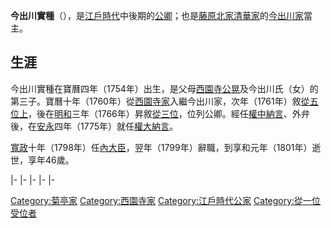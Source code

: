 {{東亞男性歷史人物
|名稱 = 今出川實種
|出生日期 = [[寶曆_(日本)|寶曆]]四年六月初四（1754年7月23日）
|逝世日期 = [[享和|享和]]元年六月二十二（{{death date and age|1801|8|1|1755|4|14}}）
|法號 = 後一林院
|身份 = [[從一位|從一位]][[內大臣|內大臣]]
|主君 = [[桃園天皇|桃園天皇]]→[[後櫻町天皇|後櫻町天皇]]→[[後桃園天皇|後桃園天皇]]→[[光格天皇|光格天皇]]
|父親 = [[西園寺公晃|西園寺公晃]]
|母親 = 今出川氏
|養父 = {{link-ja|今出川公言|今出川公言}}
|正室 = 德川國姬
|正室之父 = [[德川宗翰|德川宗翰]]
|子 = {{link-ja|今出川尚季|今出川尚季}}、[[今出川益季|今出川益季]]
|女 = 今出川光子
}}

{{japanese|japanese=今出川 実種|kana=いまでがわ さねたね|romaji=Imadegawa Sanetane|kyujitai=今出川 實種}}
'''今出川實種'''（{{bd|1754年|7月23日|1801年|8月1日}}），是[[江戶時代|江戶時代]]中後期的[[公卿|公卿]]；也是[[藤原北家|藤原北家]][[清華家|清華家]]的[[菊亭家|今出川家]]當主。

==生涯==
今出川實種在寶曆四年（1754年）出生，是父母[[西園寺公晃|西園寺公晃]]及今出川氏（{{link-ja|今出川伊季|今出川伊季}}女）的第三子。寶曆十年（1760年）從[[西園寺家|西園寺家]]入繼今出川家，次年（1761年）敘[[從五位|從五位上]]，後在[[明和_(年號)|明和]]三年（1766年）昇敘[[從三位|從三位]]，位列公卿。經任[[中納言|權中納言]]、{{link-ja|踏歌節會|踏歌節会}}外弁後，在[[安永|安永]]四年（1775年）就任[[大納言|權大納言]]。

[[寬政|寬政]]十年（1798年）任[[內大臣|內大臣]]，翌年（1799年）辭職，到享和元年（1801年）逝世，享年46歲。

{{start box|width=auto}}
{{s-pre}}
|-
{{s-before|{{link-ja|今出川公言|今出川公言}}}}
{{s-title|[[菊亭家|今出川家]]當主|1776年10月7日－1801年8月1日}}
{{s-after|{{link-ja|今出川尚季|今出川尚季}}}}
|-
{{s-off}}
|-
{{s-before|[[德大寺實祖|德大寺實祖]]}}
{{s-title|[[內大臣|內大臣]]|1799年1月18日－1799年4月20日}}
{{s-after|[[近衛基前|近衛基前]]}}
|-
{{s-mil}}
|-
{{s-before|德大寺實祖}}
{{s-title|{{link-ja|近衛大將|近衛大将|右大將}}|1799年1月18日－1799年4月20日}}
{{s-after|[[花山院愛德|花山院愛德]]}}
{{end box}}
{{菊亭家}}
[[Category:菊亭家|Category:菊亭家]]
[[Category:西園寺家|Category:西園寺家]]
[[Category:江戶時代公家|Category:江戶時代公家]]
[[Category:從一位受位者|Category:從一位受位者]]